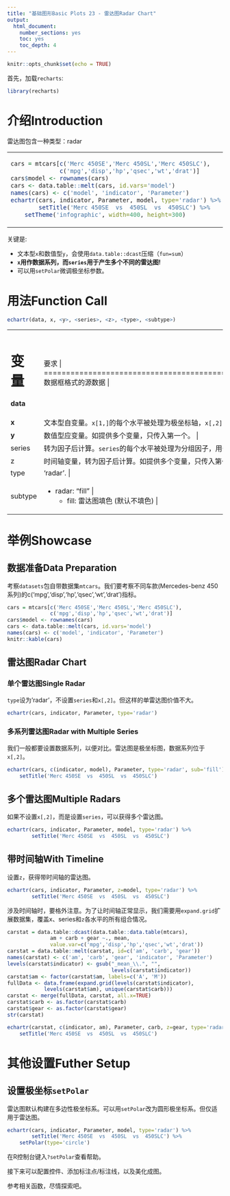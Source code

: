 ```yaml
---
title: "基础图形Basic Plots 23 - 雷达图Radar Chart"
output: 
  html_document: 
    number_sections: yes
    toc: yes
    toc_depth: 4
---
```


```r
knitr::opts_chunk$set(echo = TRUE)
```

首先，加载`recharts`:
```r
library(recharts)
```

# 介绍Introduction

雷达图包含一种类型：radar

<table id='intro'>
<tr><td>
```r
cars = mtcars[c('Merc 450SE','Merc 450SL','Merc 450SLC'),
              c('mpg','disp','hp','qsec','wt','drat')]
cars$model <- rownames(cars)
cars <- data.table::melt(cars, id.vars='model')
names(cars) <- c('model', 'indicator', 'Parameter')
echartr(cars, indicator, Parameter, model, type='radar') %>%
        setTitle('Merc 450SE  vs  450SL  vs  450SLC') %>% 
    setTheme('infographic', width=400, height=300)
```
</td>
<td>

</td></tr>
</table>

关键是:

- 文本型`x`和数值型`y`，会使用`data.table::dcast`压缩（`fun=sum`）
- **`x`用作数据系列，而`series`用于产生多个不同的雷达图!**
- 可以用`setPolar`微调极坐标参数。

# 用法Function Call

```r
echartr(data, x, <y>, <series>, <z>, <type>, <subtype>)
```

+--------+--------------------------------------------------------------------+
| 变量   |  要求                                                    |
+========+====================================================================+
|**data**| 数据框格式的源数据                   |
+--------+--------------------------------------------------------------------+
| **x**  | 文本型自变量。`x[1,]`的每个水平被处理为极坐标轴，`x[,2]`的每个水平被处理为一个数据系列。其他类型会被转为因子后计算。如提供多个变量，只传入前两个。 |
+--------+--------------------------------------------------------------------+
| **y**  | 数值型应变量。如提供多个变量，只传入第一个。 |
+--------+--------------------------------------------------------------------+
| series | 转为因子后计算。`series`的每个水平被处理为分组因子，用于产生独立的极坐标系。如提供多个变量，只传入第一个。  |
+--------+--------------------------------------------------------------------+
|  z     | 时间轴变量，转为因子后计算。如提供多个变量，只传入第一个。 |
+--------+--------------------------------------------------------------------+
| type   | 'radar'. |
+--------+--------------------------------------------------------------------+
| subtype| - radar: "fill" | 
|        |     + fill: 雷达图填色 (默认不填色) |
+--------+--------------------------------------------------------------------+

# 举例Showcase

## 数据准备Data Preparation

考察`datasets`包自带数据集`mtcars`。我们要考察不同车款(Mercedes-benz 450系列)的c('mpg','disp','hp','qsec','wt','drat')指标。

```r
cars = mtcars[c('Merc 450SE','Merc 450SL','Merc 450SLC'),
              c('mpg','disp','hp','qsec','wt','drat')]
cars$model <- rownames(cars)
cars <- data.table::melt(cars, id.vars='model')
names(cars) <- c('model', 'indicator', 'Parameter')
knitr::kable(cars)
```

## 雷达图Radar Chart

### 单个雷达图Single Radar

`type`设为'radar'，不设置`series`和`x[,2]`。但这样的单雷达图价值不大。

```r
echartr(cars, indicator, Parameter, type='radar')
```

### 多系列雷达图Radar with Multiple Series

我们一般都要设置数据系列，以便对比。雷达图是极坐标图，数据系列位于`x[,2]`。

```r
echartr(cars, c(indicator, model), Parameter, type='radar', sub='fill') %>%
    setTitle('Merc 450SE  vs  450SL  vs  450SLC')
```

## 多个雷达图Multiple Radars

如果不设置`x[,2]`，而是设置`series`，可以获得多个雷达图。

```r
echartr(cars, indicator, Parameter, model, type='radar') %>%
        setTitle('Merc 450SE  vs  450SL  vs  450SLC')
```


## 带时间轴With Timeline

设置`z`，获得带时间轴的雷达图。

```r
echartr(cars, indicator, Parameter, z=model, type='radar') %>%
        setTitle('Merc 450SE  vs  450SL  vs  450SLC')
```

涉及时间轴时，要格外注意。为了让时间轴正常显示，我们需要用`expand.grid`扩展数据集，覆盖x、series和`z`各水平的所有组合情况。

```r
carstat = data.table::dcast(data.table::data.table(mtcars),
              am + carb + gear ~., mean,
              value.var=c('mpg','disp','hp','qsec','wt','drat'))
carstat = data.table::melt(carstat, id=c('am', 'carb', 'gear'))
names(carstat) <- c('am', 'carb', 'gear', 'indicator', 'Parameter')
levels(carstat$indicator) <- gsub("_mean_\\.", "",
                                  levels(carstat$indicator))
carstat$am <- factor(carstat$am, labels=c('A', 'M'))
fullData <- data.frame(expand.grid(levels(carstat$indicator),
            levels(carstat$am), unique(carstat$carb)))
carstat <- merge(fullData, carstat, all.x=TRUE)
carstat$carb <- as.factor(carstat$carb)
carstat$gear <- as.factor(carstat$gear)
str(carstat)
```

```r
echartr(carstat, c(indicator, am), Parameter, carb, z=gear, type='radar') %>%
    setTitle('Merc 450SE  vs  450SL  vs  450SLC')
```

# 其他设置Futher Setup

## 设置极坐标`setPolar`

雷达图默认构建在多边性极坐标系。可以用`setPolar`改为圆形极坐标系。但仅适用于雷达图。

```r
echartr(cars, indicator, Parameter, model, type='radar') %>%
        setTitle('Merc 450SE  vs  450SL  vs  450SLC') %>%
    setPolar(type='circle')
```

在R控制台键入`?setPolar`查看帮助。

接下来可以配置控件、添加标注点/标注线，以及美化成图。

参考相关函数，尽情探索吧。

